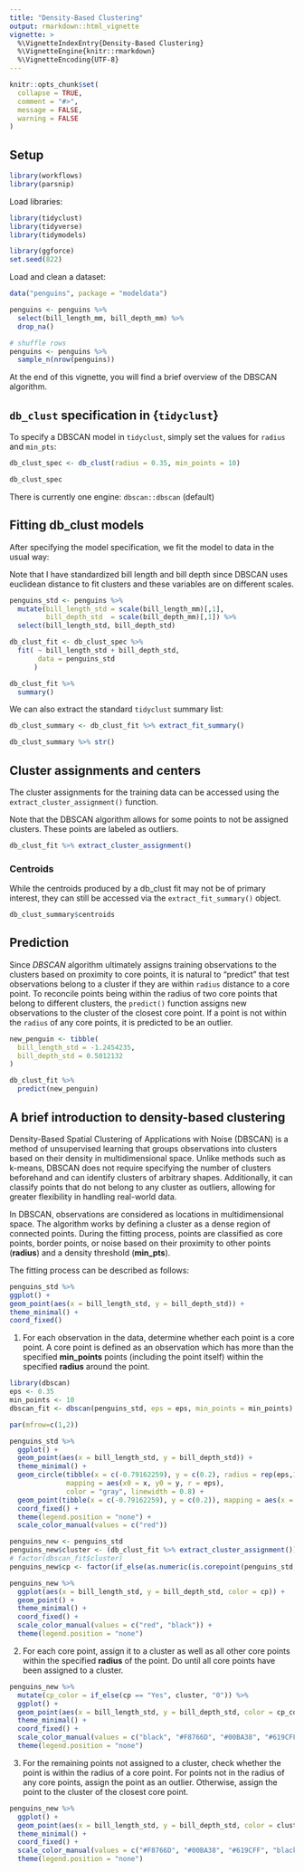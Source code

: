 ```yaml
---
title: "Density-Based Clustering"
output: rmarkdown::html_vignette
vignette: >
  %\VignetteIndexEntry{Density-Based Clustering}
  %\VignetteEngine{knitr::rmarkdown}
  %\VignetteEncoding{UTF-8}
---
```


```r
knitr::opts_chunk$set(
  collapse = TRUE,
  comment = "#>",
  message = FALSE,
  warning = FALSE
)
```


## Setup

```r
library(workflows)
library(parsnip)
```

Load libraries:

```r
library(tidyclust)
library(tidyverse)
library(tidymodels)
```


```r
library(ggforce)
set.seed(822)
```

Load and clean a dataset:


```r
data("penguins", package = "modeldata")

penguins <- penguins %>%
  select(bill_length_mm, bill_depth_mm) %>%
  drop_na()

# shuffle rows
penguins <- penguins %>%
  sample_n(nrow(penguins))
```

At the end of this vignette, you will find a brief overview of the DBSCAN algorithm.



## `db_clust` specification in {`tidyclust`}

To specify a DBSCAN model in `tidyclust`, simply set the values for `radius` and `min_pts`:

```r
db_clust_spec <- db_clust(radius = 0.35, min_points = 10)

db_clust_spec
```

There is currently one engine: `dbscan::dbscan` (default)

## Fitting db_clust models

After specifying the model specification, we fit the model to data in the usual way:

Note that I have standardized bill length and bill depth since DBSCAN uses euclidean distance to fit clusters and these variables are on different scales.

```r

penguins_std <- penguins %>%
  mutate(bill_length_std = scale(bill_length_mm)[,1],
         bill_depth_std  = scale(bill_depth_mm)[,1]) %>%
  select(bill_length_std, bill_depth_std)

db_clust_fit <- db_clust_spec %>%
  fit( ~ bill_length_std + bill_depth_std,
       data = penguins_std
      )

db_clust_fit %>% 
  summary()

```

We can also extract the standard `tidyclust` summary list:

```r
db_clust_summary <- db_clust_fit %>% extract_fit_summary()

db_clust_summary %>% str()

```

## Cluster assignments and centers

The cluster assignments for the training data can be accessed using the `extract_cluster_assignment()` function.

Note that the DBSCAN algorithm allows for some points to not be assigned clusters. These points are labeled as outliers.


```r
db_clust_fit %>% extract_cluster_assignment()
```

### Centroids

While the centroids produced by a db_clust fit may not be of primary interest, they can still be accessed via the `extract_fit_summary()` object.

```r
db_clust_summary$centroids
```

## Prediction


Since $DBSCAN$ algorithm ultimately assigns training observations to the clusters based on proximity to core points, it is natural to "predict" that test  observations belong to a cluster if they are within `radius` distance to a core point. To reconcile points being within the radius of two core points that belong to different clusters, the `predict()` function assigns new observations to the cluster of the closest core point. If a point is not within the `radius` of any core points, it is predicted to be an outlier.


```r
new_penguin <- tibble(
  bill_length_std = -1.2454235,
  bill_depth_std = 0.5012132
)

db_clust_fit %>%
  predict(new_penguin)
```


## A brief introduction to density-based clustering

Density-Based Spatial Clustering of Applications with Noise (DBSCAN) is a method of unsupervised learning that groups observations into clusters based on their density in multidimensional space. Unlike methods such as k-means, DBSCAN does not require specifying the number of clusters beforehand and can identify clusters of arbitrary shapes. Additionally, it can classify points that do not belong to any cluster as outliers, allowing for greater flexibility in handling real-world data.

In DBSCAN, observations are considered as locations in multidimensional space. The algorithm works by defining a cluster as a dense region of connected points. During the fitting process, points are classified as core points, border points, or noise based on their proximity to other points (**radius**) and a density threshold (**min_pts**).

The fitting process can be described as follows:

```r

penguins_std %>%
ggplot() +
geom_point(aes(x = bill_length_std, y = bill_depth_std)) +
theme_minimal() +
coord_fixed()

```

1. For each observation in the data, determine whether each point is a core point. A core point is defined as an observation which has more than the specified **min_points** points (including the point itself) within the specified **radius** around the point.


```r
library(dbscan)
eps <- 0.35
min_points <- 10
dbscan_fit <- dbscan(penguins_std, eps = eps, min_points = min_points)

```

```r
par(mfrow=c(1,2))

penguins_std %>%
  ggplot() +
  geom_point(aes(x = bill_length_std, y = bill_depth_std)) +
  theme_minimal() +
  geom_circle(tibble(x = c(-0.79162259), y = c(0.2), radius = rep(eps,1)),
              mapping = aes(x0 = x, y0 = y, r = eps),
              color = "gray", linewidth = 0.8) +
  geom_point(tibble(x = c(-0.79162259), y = c(0.2)), mapping = aes(x = x, y = y, color = c("1"))) +
  coord_fixed() +
  theme(legend.position = "none") +
  scale_color_manual(values = c("red"))

penguins_new <- penguins_std
penguins_new$cluster <- (db_clust_fit %>% extract_cluster_assignment())$.cluster
# factor(dbscan_fit$cluster)
penguins_new$cp <- factor(if_else(as.numeric(is.corepoint(penguins_std, eps = eps, min_points = min_points)) == 1, "Yes", "No"), levels = c("Yes", "No"))

penguins_new %>%
  ggplot(aes(x = bill_length_std, y = bill_depth_std, color = cp)) +
  geom_point() +
  theme_minimal() +
  coord_fixed() +
  scale_color_manual(values = c("red", "black")) +
  theme(legend.position = "none")
```


2. For each core point, assign it to a cluster as well as all other core points within the specified **radius** of the point. Do until all core points have been assigned to a cluster.

```r
penguins_new %>%
  mutate(cp_color = if_else(cp == "Yes", cluster, "0")) %>%
  ggplot() +
  geom_point(aes(x = bill_length_std, y = bill_depth_std, color = cp_color)) +
  theme_minimal() +
  coord_fixed() + 
  scale_color_manual(values = c("black", "#F8766D", "#00BA38", "#619CFF")) +
  theme(legend.position = "none")
```

3. For the remaining points not assigned to a cluster, check whether the point is within the radius of a core point. For points not in the radius of any core points, assign the point as an outlier. Otherwise, assign the point to the cluster of the closest core point.


```r
penguins_new %>%
  ggplot() +
  geom_point(aes(x = bill_length_std, y = bill_depth_std, color = cluster)) +
  theme_minimal() +
  coord_fixed() + 
  scale_color_manual(values = c("#F8766D", "#00BA38", "#619CFF", "black")) +
  theme(legend.position = "none")
```

